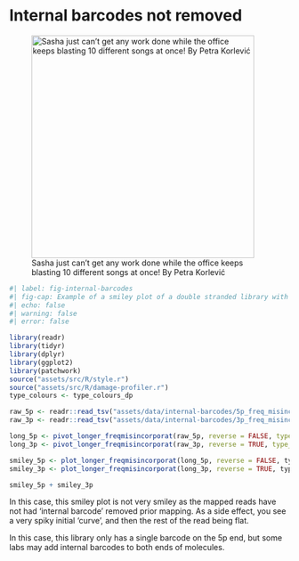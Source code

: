 # Internal barcodes not removed 

![Sasha just can’t get any work done while the office keeps blasting 10 different songs at once! By Petra Korlević](assets/images/internal-barcodes/sasha.png){#fig-internal-barcodes height=400px}

\newpage

```r
#| label: fig-internal-barcodes
#| fig-cap: Example of a smiley plot of a double stranded library with barcodes that were not removed prior mapping. Data taken from library GEN72 (ERR2112579) of [@Andrades_Valtuena2017-qr]. Damage data generated using [DamageProfiler](/intro.qmd) and plotted using R and tidyverse packages [@Wickham2019-ot].
#| echo: false
#| warning: false
#| error: false

library(readr)
library(tidyr)
library(dplyr)
library(ggplot2)
library(patchwork)
source("assets/src/R/style.r")
source("assets/src/R/damage-profiler.r")
type_colours <- type_colours_dp

raw_5p <- readr::read_tsv("assets/data/internal-barcodes/5p_freq_misincorporations.txt", comment = "#")
raw_3p <- readr::read_tsv("assets/data/internal-barcodes/3p_freq_misincorporations.txt", comment = "#")

long_5p <- pivot_longer_freqmisincorporat(raw_5p, reverse = FALSE, type_colours = type_colours)
long_3p <- pivot_longer_freqmisincorporat(raw_3p, reverse = TRUE, type_colours = type_colours)

smiley_5p <- plot_longer_freqmisincorporat(long_5p, reverse = FALSE, type_colours)
smiley_3p <- plot_longer_freqmisincorporat(long_3p, reverse = TRUE, type_colours)

smiley_5p + smiley_3p
```


In this case, this smiley plot is not very smiley as the mapped reads have not had 'internal barcode' removed prior mapping. As a side effect, you see a very spiky initial 'curve', and then the rest of the read being flat.

In this case, this library only has a single barcode on the 5p end, but some labs may add internal barcodes to both ends of molecules.

